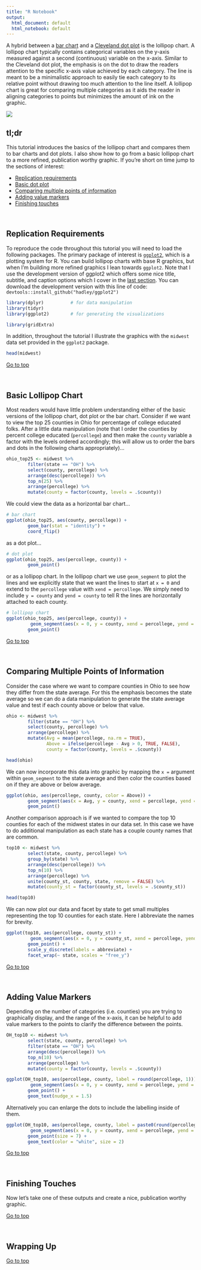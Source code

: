 ```yaml
---
title: "R Notebook"
output:
  html_document: default
  html_notebook: default
---
```


A hybrid between a [bar chart](http://uc-r.github.io/barcharts) and a [Cleveland dot plot](http://uc-r.github.io/cleveland-dot-plots) is the lollipop chart. A lollipop chart typically contains categorical variables on the y-axis measured against a second (continuous) variable on the x-axis.  Similar to the Cleveland dot plot, the emphasis is on the dot to draw the readers attention to the specific x-axis value achieved by each category. The line is meant to be a minimalistic approach to easily tie each category to its relative point without drawing too much attention to the line itself. A lollipop chart is great for comparing multiple categories as it aids the reader in aligning categories to points but minimizes the amount of ink on the graphic. 


<img src="lollipop-icon.png" style="display: block; margin: auto;" />


## tl;dr
This tutorial introduces the basics of the lollipop chart and compares them to bar charts and dot plots. I also show how to go from a basic lollipop chart to a more refined, publication worthy graphic. If you're short on time jump to the sections of interest:

- [Replication requirements](#replication)
- [Basic dot plot](#basics)
- [Comparing multiple points of information](#groups)
- [Adding value markers](#markers)
- [Finishing touches](#finishing)

<br>

## Replication Requirements {#replication}
To reproduce the code throughout this tutorial you will need to load the following packages. The primary package of interest is [`ggplot2`](http://ggplot2.org/), which is a plotting system for R. You can build lollipop charts with base R graphics, but when I'm building more refined graphics I lean towards `ggplot2`. Note that I use the development version of ggplot2 which offers some nice title, subtitle, and caption options which I cover in the [last section](#finishing).  You can download the development version with this line of code: `devtools::install_github("hadley/ggplot2")`

```r
library(dplyr)          # for data manipulation
library(tidyr)
library(ggplot2)        # for generating the visualizations
```

```r
library(gridExtra)
```

In addition, throughout the tutorial I illustrate the graphics with the `midwest` data set provided in the `ggplot2` package.

```r
head(midwest)
```


<a href="#top">Go to top</a>

<br>

## Basic Lollipop Chart {#basics}
Most readers would have little problem understanding either of the basic versions of the lollipop chart, dot plot or the bar chart. Consider if we want to view the top 25 counties in Ohio for percentage of college educated folks. After a little data manipulation (note that I order the counties by percent college educated (`percollege`) and then make the `county` variable a factor with the levels ordered accordingly; this will allow us to order the bars and dots in the following charts appropriately)...

```r
ohio_top25 <- midwest %>%
        filter(state == "OH") %>%
        select(county, percollege) %>%
        arrange(desc(percollege)) %>%
        top_n(25) %>%
        arrange(percollege) %>%
        mutate(county = factor(county, levels = .$county))
```

We could view the data as a horizontal bar chart...

```r
# bar chart
ggplot(ohio_top25, aes(county, percollege)) +
        geom_bar(stat = "identity") +
        coord_flip()
```

as a dot plot...
```r
# dot plot
ggplot(ohio_top25, aes(percollege, county)) +
        geom_point()
```

or as a lollipop chart. In the lollipop chart we use `geom_segment` to plot the lines and we explicitly state that we want the lines to start at `x = 0` and extend to the `percollege` value with `xend = percollege`.  We simply need to include `y = county` and `yend = county` to tell R the lines are horizontally attached to each county. 
```r
# lollipop chart
ggplot(ohio_top25, aes(percollege, county)) +
         geom_segment(aes(x = 0, y = county, xend = percollege, yend = county), color = "grey50") +
        geom_point()
```



<a href="#top">Go to top</a>

<br>

## Comparing Multiple Points of Information {#groups}
Consider the case where we want to compare counties in Ohio to see how they differ from the state average.  For this the emphasis becomes the state average so we can do a data manipulation to generate the state average value and test if each county above or below that value.

```r
ohio <- midwest %>%
        filter(state == "OH") %>%
        select(county, percollege) %>%
        arrange(percollege) %>%
        mutate(Avg = mean(percollege, na.rm = TRUE),
               Above = ifelse(percollege - Avg > 0, TRUE, FALSE),
               county = factor(county, levels = .$county))

head(ohio)
```
We can now incorporate this data into graphic by mapping the `x = ` argument within `geom_segment` to the state average and then color the counties based on if they are above or below average.

```r
ggplot(ohio, aes(percollege, county, color = Above)) +
        geom_segment(aes(x = Avg, y = county, xend = percollege, yend = county), color = "grey50") +
        geom_point()
```

Another comparison approach is if we wanted to compare the top 10 counties for each of the midwest states in our data set. In this case we have to do additional manipulation as each state has a couple county names that are common.


```r
top10 <- midwest %>%
        select(state, county, percollege) %>%
        group_by(state) %>%
        arrange(desc(percollege)) %>%
        top_n(10) %>%
        arrange(percollege) %>%
        unite(county_st, county, state, remove = FALSE) %>%
        mutate(county_st = factor(county_st, levels = .$county_st))

head(top10)
```

We can now plot our data and facet by state to get small multiples representing the top 10 counties for each state. Here I abbreviate the names for brevity.

```r
ggplot(top10, aes(percollege, county_st)) +
         geom_segment(aes(x = 0, y = county_st, xend = percollege, yend = county_st), color = "grey50") +
        geom_point() +
        scale_y_discrete(labels = abbreviate) +
        facet_wrap(~ state, scales = "free_y")
```


<a href="#top">Go to top</a>

<br>

## Adding Value Markers {#markers}
Depending on the number of categories (i.e. counties) you are trying to graphically display, and the range of the x-axis, it can be helpful to add value markers to the points to clarify the difference between the points.

```r
OH_top10 <- midwest %>%
        select(state, county, percollege) %>%
        filter(state == "OH") %>%
        arrange(desc(percollege)) %>%
        top_n(10) %>%
        arrange(percollege) %>%
        mutate(county = factor(county, levels = .$county))

ggplot(OH_top10, aes(percollege, county, label = round(percollege, 1))) +
         geom_segment(aes(x = 0, y = county, xend = percollege, yend = county), color = "grey50") +
        geom_point() +
        geom_text(nudge_x = 1.5)
```

Alternatively you can enlarge the dots to include the labelling inside of them.

```r
ggplot(OH_top10, aes(percollege, county, label = paste0(round(percollege, 0), "%"))) +
         geom_segment(aes(x = 0, y = county, xend = percollege, yend = county), color = "grey50") +
        geom_point(size = 7) +
        geom_text(color = "white", size = 2)
```


<a href="#top">Go to top</a>

<br>

## Finishing Touches {#finishing}
Now let's take one of these outputs and create a nice, publication worthy graphic. 


<a href="#top">Go to top</a>

<br>

## Wrapping Up



<a href="#top">Go to top</a>

